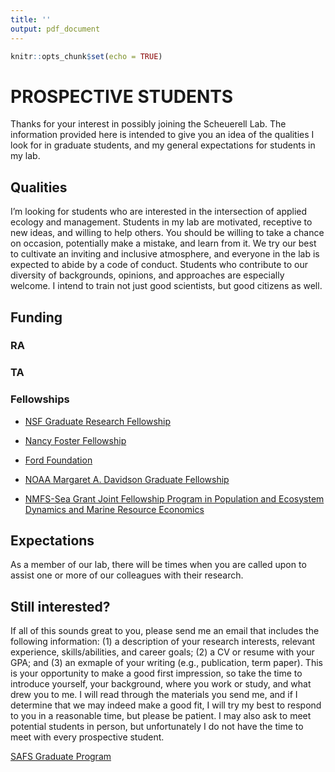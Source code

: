 ```yaml
---
title: ''
output: pdf_document
---
```


```r
knitr::opts_chunk$set(echo = TRUE)
```

# PROSPECTIVE STUDENTS

Thanks for your interest in possibly joining the Scheuerell Lab. The information provided here is intended to give you an idea of the qualities I look for in graduate students, and my general expectations for students in my lab.

## Qualities

I'm looking for students who are interested in the intersection of applied ecology and management. Students in my lab are motivated, receptive to new ideas, and willing to help others. You should be willing to take a chance on occasion, potentially make a mistake, and learn from it. We try our best to cultivate an inviting and inclusive atmosphere, and everyone in the lab is expected to abide by a code of conduct. Students who contribute to our diversity of backgrounds, opinions, and approaches are especially welcome. I intend to train not just good scientists, but good citizens as well.

## Funding

### RA

### TA

### Fellowships

* [NSF Graduate Research Fellowship](https://www.nsfgrfp.org/)

* [Nancy Foster Fellowship](http://fosterscholars.noaa.gov/aboutnf.html)

* [Ford Foundation](http://sites.nationalacademies.org/pga/fordfellowships/index.htm)

* [NOAA Margaret A. Davidson Graduate Fellowship](https://coast.noaa.gov/nerrs/research/davidson-fellowship.html)

* [NMFS-Sea Grant Joint Fellowship Program in Population and Ecosystem Dynamics and Marine Resource Economics](https://seagrant.noaa.gov/NMFS-SG-Fellowship)



## Expectations

As a member of our lab, there will be times when you are called upon to assist one or more of our colleagues with their research.

## Still interested?

If all of this sounds great to you, please send me an email that includes the following information: (1) a description of your research interests, relevant experience, skills/abilities, and career goals; (2) a CV or resume with your GPA; and (3) an exmaple of your writing (e.g., publication, term paper). This is your opportunity to make a good first impression, so take the time to introduce yourself, your background, where you work or study, and what drew you to me. I will read through the materials you send me, and if I determine that we may indeed make a good fit, I will try my best to respond to you in a reasonable time, but please be patient. I may also ask to meet potential students in person, but unfortunately I do not have the time to meet with every prospective student.

[SAFS Graduate Program](https://fish.uw.edu/students/about-graduate-program/how-to-apply/)


